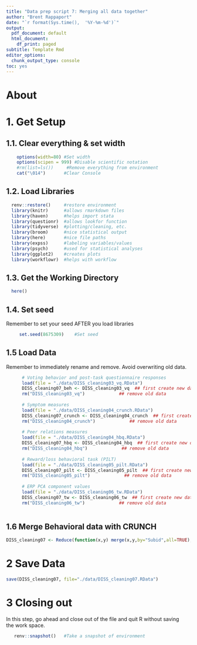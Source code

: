 ```yaml
---
title: "Data prep script 7: Merging all data together"
author: "Brent Rappaport"
date: "`r format(Sys.time(),  '%Y-%m-%d')`"
output:
  pdf_document: default
  html_document:
    df_print: paged
subtitle: Template Rmd
editor_options:
  chunk_output_type: console
toc: yes
---
```


# About
# 1. Get Setup
## 1.1. Clear everything & set width
```r
    options(width=80) #Set width
    options(scipen = 999) #Disable scientific notation
    #rm(list=ls())     #Remove everything from environment
    cat("\014")       #Clear Console
```

## 1.2. Load Libraries
```r
  renv::restore()     #restore environment
  library(knitr)      #allows rmarkdown files
  library(haven)      #helps import stata
  library(questionr)  #allows lookfor function
  library(tidyverse)  #plotting/cleaning, etc.
  library(broom)      #nice statistical output
  library(here)       #nice file paths
  library(expss)      #labeling variables/values
  library(psych)      #used for statistical analyses
  library(ggplot2)    #creates plots
  library(workflowr)  #helps with workflow
```

## 1.3. Get the Working Directory
```r
  here()
```

## 1.4. Set seed
   Remember to set your seed AFTER you load libraries
```r
     set.seed(8675309)    #Set seed
```

## 1.5 Load Data
Remember to immediately rename and remove. Avoid overwriting old data.
```r
      # Voting behavior and post-task questionnaire responses
      load(file = "./data/DISS_cleaning03_vq.RData")   
      DISS_cleaning07_beh <- DISS_cleaning03_vq  ## first create new data
      rm("DISS_cleaning03_vq")             ## remove old data
      
      # Symptom measures
      load(file = "./data/DISS_cleaning04_crunch.RData")   
      DISS_cleaning07_crunch <- DISS_cleaning04_crunch  ## first create new data
      rm("DISS_cleaning04_crunch")             ## remove old data
      
      # Peer relations measures
      load(file = "./data/DISS_cleaning04_hbq.RData")   
      DISS_cleaning07_hbq <- DISS_cleaning04_hbq  ## first create new data
      rm("DISS_cleaning04_hbq")             ## remove old data
      
      # Reward/loss behavioral task (PILT)
      load(file = "./data/DISS_cleaning05_pilt.RData")   
      DISS_cleaning07_pilt <- DISS_cleaning05_pilt  ## first create new data
      rm("DISS_cleaning05_pilt")             ## remove old data
      
      # ERP PCA component values
      load(file = "./data/DISS_cleaning06_tw.RData")   
      DISS_cleaning07_tw <- DISS_cleaning06_tw  ## first create new data
      rm("DISS_cleaning06_tw")             ## remove old data
      
```

## 1.6 Merge Behavioral data with CRUNCH
```r
DISS_cleaning07 <- Reduce(function(x,y) merge(x,y,by="Subid",all=TRUE),list(DISS_cleaning07_crunch, DISS_cleaning07_hbq, DISS_cleaning07_beh, DISS_cleaning07_pilt, DISS_cleaning07_tw))
```

# 2 Save Data
```r
save(DISS_cleaning07, file="./data/DISS_cleaning07.RData")
```

# 3 Closing out
  In this step, go ahead and close out of the file and quit R without saving  
  the work space.
```r
   renv::snapshot()   #Take a snapshot of environment
```

